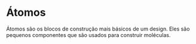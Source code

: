 
<Meta title="Design System/Atoms/About" />

# Átomos

Átomos são os blocos de construção mais básicos de um design. Eles são pequenos componentes que são usados para construir moléculas.
